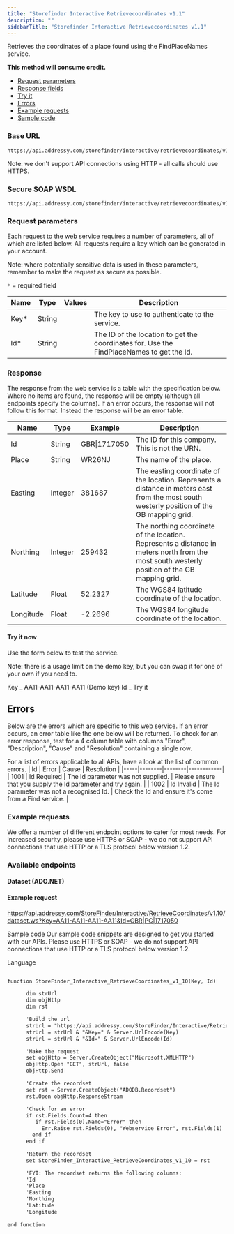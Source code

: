 ```yaml
---
title: "Storefinder Interactive Retrievecoordinates v1.1"
description: ""
sidebarTitle: "Storefinder Interactive Retrievecoordinates v1.1"
---
```


Retrieves the coordinates of a place found using the FindPlaceNames service.

**This method will consume credit.**

- [Request parameters](#request-parameters)
- [Response fields](#response)
- [Try it](#try-it-now)
- [Errors](#errors)
- [Example requests](#example-requests)
- [Sample code](#sample-code)

### Base URL

```
https://api.addressy.com/storefinder/interactive/retrievecoordinates/v1.1/
```

<Note>
  Note: we don't support API connections using HTTP - all calls should use
  HTTPS.
</Note>

### Secure SOAP WSDL

```
https://api.addressy.com/storefinder/interactive/retrievecoordinates/v1.1/wsdl3.ws
```

### Request parameters

Each request to the web service requires a number of parameters, all of which are listed below. All requests require a key which can be generated in your account.

<Note>
  Note: where potentially sensitive data is used in these parameters, remember
  to make the request as secure as possible.
</Note>

`*` = required field

| Name  | Type   | Values | Description                                                                              |
| ----- | ------ | ------ | ---------------------------------------------------------------------------------------- |
| Key\* | String |        | The key to use to authenticate to the service.                                           |
| Id\*  | String |        | The ID of the location to get the coordinates for. Use the FindPlaceNames to get the Id. |

### Response

The response from the web service is a table with the specification below. Where no items are found, the response will be empty (although all endpoints specify the columns). If an error occurs, the response will not follow this format. Instead the response will be an error table.

| Name      | Type    | Example      | Description                                                                                                                                  |
| --------- | ------- | ------------ | -------------------------------------------------------------------------------------------------------------------------------------------- |
| Id        | String  | GBR\|1717050 | The ID for this company. This is not the URN.                                                                                                |
| Place     | String  | WR26NJ       | The name of the place.                                                                                                                       |
| Easting   | Integer | 381687       | The easting coordinate of the location. Represents a distance in meters east from the most south westerly position of the GB mapping grid.   |
| Northing  | Integer | 259432       | The northing coordinate of the location. Represents a distance in meters north from the most south westerly position of the GB mapping grid. |
| Latitude  | Float   | 52.2327      | The WGS84 latitude coordinate of the location.                                                                                               |
| Longitude | Float   | -2.2696      | The WGS84 longitude coordinate of the location.                                                                                              |

#### Try it now

Use the form below to test the service.

<Note>
  Note: there is a usage limit on the demo key, but you can swap it for one of
  your own if you need to.
</Note>

Key _
AA11-AA11-AA11-AA11 (Demo key)
Id _
Try it

## Errors

Below are the errors which are specific to this web service. If an error occurs, an error table like the one below will be returned. To check for an error response, test for a 4 column table with columns "Error", "Description", "Cause" and "Resolution" containing a single row.

For a list of errors applicable to all APIs, have a look at the list of common errors.
| Id | Error | Cause | Resolution |
|-----|--------|--------|------------|
| 1001 | Id Required | The Id parameter was not supplied. | Please ensure that you supply the Id parameter and try again. |
| 1002 | Id Invalid | The Id parameter was not a recognised Id. | Check the Id and ensure it's come from a Find service. |

### Example requests

We offer a number of different endpoint options to cater for most needs. For increased security, please use HTTPS or SOAP - we do not support API connections that use HTTP or a TLS protocol below version 1.2.

### Available endpoints

#### Dataset (ADO.NET)

#### Example request

https://api.addressy.com/StoreFinder/Interactive/RetrieveCoordinates/v1.10/dataset.ws?Key=AA11-AA11-AA11-AA11&Id=GBR|PC|1717050

Sample code
Our sample code snippets are designed to get you started with our APIs. Please use HTTPS or SOAP - we do not support API connections that use HTTP or a TLS protocol below version 1.2.

Language

```asp ASP function

function StoreFinder_Interactive_RetrieveCoordinates_v1_10(Key, Id)

      dim strUrl
      dim objHttp
      dim rst

      'Build the url
      strUrl = "https://api.addressy.com/StoreFinder/Interactive/RetrieveCoordinates/v1.10/recordset.ws?"
      strUrl = strUrl & "&Key=" & Server.UrlEncode(Key)
      strUrl = strUrl & "&Id=" & Server.UrlEncode(Id)

      'Make the request
      set objHttp = Server.CreateObject("Microsoft.XMLHTTP")
      objHttp.Open "GET", strUrl, false
      objHttp.Send

      'Create the recordset
      set rst = Server.CreateObject("ADODB.Recordset")
      rst.Open objHttp.ResponseStream

      'Check for an error
      if rst.Fields.Count=4 then
         if rst.Fields(0).Name="Error" then
           Err.Raise rst.Fields(0), "Webservice Error", rst.Fields(1)
        end if
      end if

      'Return the recordset
      set StoreFinder_Interactive_RetrieveCoordinates_v1_10 = rst

      'FYI: The recordset returns the following columns:
      'Id
      'Place
      'Easting
      'Northing
      'Latitude
      'Longitude

end function
```
